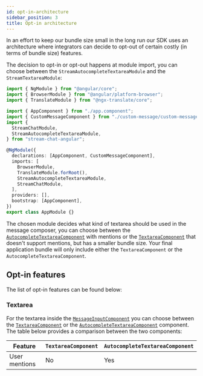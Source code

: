 ```yaml
---
id: opt-in-architecture
sidebar_position: 3
title: Opt-in architecture
---
```


In an effort to keep our bundle size small in the long run our SDK uses an architecture where integrators can decide to opt-out of certain costly (in terms of bundle size) features.

The decision to opt-in or opt-out happens at module import, you can choose between the `StreamAutocompleteTextareaModule` and the `StreamTextareaModule`:

```typescript
import { NgModule } from "@angular/core";
import { BrowserModule } from "@angular/platform-browser";
import { TranslateModule } from "@ngx-translate/core";

import { AppComponent } from "./app.component";
import { CustomMessageComponent } from "./custom-message/custom-message.component";
import {
  StreamChatModule,
  StreamAutocompleteTextareaModule,
} from "stream-chat-angular";

@NgModule({
  declarations: [AppComponent, CustomMessageComponent],
  imports: [
    BrowserModule,
    TranslateModule.forRoot(),
    StreamAutocompleteTextareaModule,
    StreamChatModule,
  ],
  providers: [],
  bootstrap: [AppComponent],
})
export class AppModule {}
```

The chosen module decides what kind of textarea should be used in the message composer, you can choose between the [`AutocompleteTextareaComponent`](../components/autocomplete-textarea.mdx) with mentions or the [`TextareaComponent`](../components/textarea.mdx) that doesn't support mentions, but has a smaller bundle size. Your final application bundle will only include either the `TextareaComponent` or the `AutocompleteTextareaComponent`.

## Opt-in features

The list of opt-in features can be found below:

### Textarea

For the textarea inside the [`MessageInputComponent`](../components/message-input.mdx) you can choose between the [`TextareaComponent`](../components/textarea.mdx) or the [`AutocompleteTextareaComponent`](../components/autocomplete-textarea.mdx) component. The table below provides a comparison between the two components:

| Feature       | `TextareaComponent` | `AutocompleteTextareaComponent` |
| ------------- | ------------------- | ------------------------------- |
| User mentions | No                  | Yes                             |
